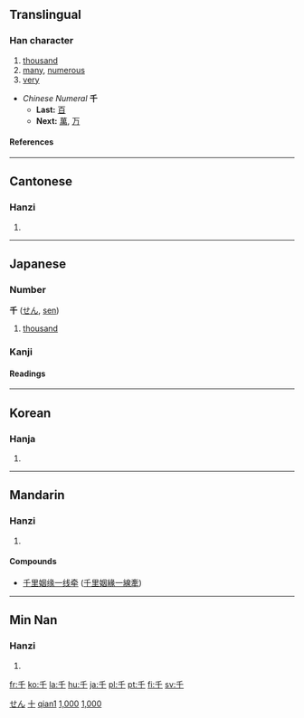 {{see|仟}}

==Translingual==
{{Han stroke|[[Image:千-bw.png|160px]]}}
===Han character===
{{Han char|rad=十|as=01|sn=3|four=2040<sub>0</sub>|canj=竹十 (HJ)}}
# [[thousand]]
# [[many]], [[numerous]]
# [[very]]


*''Chinese Numeral'' '''千'''
**'''Last:''' [[百]]
**'''Next:''' [[萬]], [[万]]
====References====
{{Han ref|kx=0155.190|dkj=02697|dj=0351.020|hdz=10059.010|uh=5343|ud=21315|bh=A464|bd=42084}}
----
==Cantonese==
===Hanzi===
{{yue-hanzi|jyut=|y=[[chin1]]}}
# {{defn|Cantonese}}
----
==Japanese==
[[Category:1000 Japanese basic words|せん]]
===Number===
'''千''' ([[せん]], [[sen]])
# [[thousand]]
===Kanji===
{{ja-kanji|grade=1|rs=十01}}
====Readings====
{{ja-readings|on=[[せん]] ([[sen]])|kun=[[ち]] ([[chi]])}}
----
==Korean==
===Hanja===
{{ko-hanja|hangeul=천|eumhun=일천|rv=cheon|mr=ch'ŏn}}
# {{defn|Korean}}





[[Category:zh-tw:Numbers|十]]
[[Category:zh-cn:Numbers|qian1]]


[[Category:Japanese numbers|1,000]]


[[Category:Korean numbers|1,000]]
----
==Mandarin==
===Hanzi===
{{cmn-hanzi|pin=[[qiān]] ([[qian1]])|wg=[[ch'ien1|ch'ien<sup>1</sup>]]}}
# {{defn|Mandarin}}

====Compounds====
{{top2}}
*[[千里姻缘一线牵]] ([[千里姻緣一線牽]])
{{mid2}}
{{bottom}}
----
==Min Nan==
===Hanzi===
{{nan-hanzi|poj=chheng (chheng<sup>1</sup>), chhian (chhian<sup>1</sup>)}}
# {{defn|Min Nan}}

[[fr:千]]
[[ko:千]]
[[la:千]]
[[hu:千]]
[[ja:千]]
[[pl:千]]
[[pt:千]]
[[fi:千]]
[[sv:千]]